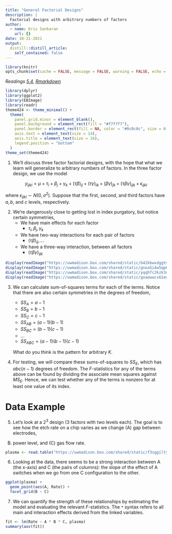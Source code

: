 ```yaml
---
title: "General Factorial Designs"
description: |
  Factorial designs with arbitrary numbers of factors
author:
  - name: Kris Sankaran
    url: {}
date: 10-21-2021
output:
  distill::distill_article:
    self_contained: false
---
```


```r
library(knitr)
opts_chunk$set(cache = FALSE, message = FALSE, warning = FALSE, echo = TRUE)
```

_Readings [5.4](https://www.wiley.com/en-us/Design+and+Analysis+of+Experiments%2C+10th+Edition-p-9781119492443#content-section), [Rmarkdown](https://github.com/krisrs1128/stat424_f21/blob/main/_posts/2021-08-16-week7-3/week7-3.Rmd)_

```r
library(dplyr)
library(ggplot2)
library(EBImage)
library(readr)
theme424 <- theme_minimal() + 
  theme(
    panel.grid.minor = element_blank(),
    panel.background = element_rect(fill = "#f7f7f7"),
    panel.border = element_rect(fill = NA, color = "#0c0c0c", size = 0.6),
    axis.text = element_text(size = 14),
    axis.title = element_text(size = 16),
    legend.position = "bottom"
  )
theme_set(theme424)
```

1. We’ll discuss three factor factorial designs, with the hope that what we
learn will generalize to arbitrary numbers of factors. In the three factor
design, we use the model

$$y_{ijkl} = \mu + \tau_i + \beta_j + \gamma_k +
\left(\tau \beta\right)_{ij} + \left(\tau \gamma\right)_{ik} + \left(\beta
\gamma\right)_{jk} + \left(\tau \beta \gamma\right)_{ijk} + \epsilon_{ijkl}$$

where $\epsilon_{ijkl} \sim N\left(0, \sigma^2\right)$. Suppose that the first,
second, and third factors have $a, b$, and $c$ levels, respectively.

2. We’re dangerously close to getting lost in index purgatory, but notice certain
symmetries,
    * We have main effects for each factor
    	* $\tau_i, \beta_j, \gamma_k$
    * We have two-way interactions for each pair of factors
    	* $\left(\tau\beta\right)_{ij}, \dots$
    * We have a three-way interaction, between all factors
    	* $\left(\tau\beta\gamma\right)_{ijk}$

```r
display(readImage("https://uwmadison.box.com/shared/static/b42kbwxdggtmf2krqr7uoj5r23fglfuo.png"))
display(readImage("https://uwmadison.box.com/shared/static/gnoa5i4w5qp6ehbweh30n3a2v91qpi89.png"))
display(readImage("https://uwmadison.box.com/shared/static/yqqhfc2kzk3egfvad8dvufed09t9m3tx.png"))
display(readImage("https://uwmadison.box.com/shared/static/goaewwcs61ewtrmfp4pcymzje1fdrbsb.png"))
```
    
3. We can calculate sum-of-squares terms for each of the terms. Notice that
there are also certain symmetries in the degrees of freedom,
    * $SS_A = a - 1$
    * $SS_B = b - 1$
    * $SS_C = c - 1$
    * $SS_{AB} = (a - 1)(b - 1)$
    * $SS_{BC} = (b - 1)(c - 1)$
    * ...
    * $SS_{ABC} = (a - 1)(b - 1)(c - 1)$
    
    What do you think is the pattern for arbitrary $K$.

4. For testing, we will compare these sums-of-squares to $SS_E$, which has
$abc(n - 1)$ degrees of freedom. The $F$-statistics for any of the terms above
can be found by dividing the associate mean squares against $MS_E$. Hence, we
can test whether any of the terms is nonzero for at least one value of its
index.

# Data Example

5. Let's look at a $2^3$ design (3 factors with two levels each). The goal is to
see how the etch rate on a chip varies as we change (A) gap between electrodes,
(B) power level, and (C) gas flow rate.

```r
plasma <- read.table("https://uwmadison.box.com/shared/static/f3sggiltyl5ycw1gu1vq7uv7omp4pjdg.txt", header=TRUE)
```

6. Looking at the data, there seems to be a strong interaction between A (the
x-axis) and C (the pairs of columns): the slope of the effect of A switches when
we go from one C configuration to the other.

```r
ggplot(plasma) +
  geom_point(aes(A, Rate)) +
  facet_grid(B ~ C)
```

7. We can quantify the strength of these relationships by estimating the model and
evaluating the relevant $F$-statistics. The `*` syntax refers to all main and
interaction effects derived from the linked variables.

```r
fit <- lm(Rate ~ A * B * C, plasma)
summary(aov(fit))
```
